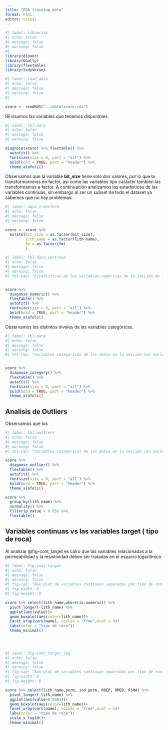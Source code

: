 ```yaml
---
title: "EDA training data"
format: html
editor: visual
---
```


```r
#| label: librerias
#| echo: false
#| message: false
#| warning: false
#| 
library(dlookr)
library(GGally)
library(flextable)
library(tidyverse)

```

```r
#| label: load_data
#| echo: false
#| message: false
#| warning: false
#| 

xcore <- readRDS("../data/xcore.rds")

```

REvisamos las variables que tenemos disponibles

```r
#| label: tbl-data
#| echo: false
#| message: false
#| warning: false

diagnose(xcore) %>% flextable() %>%
  autofit() %>%
  fontsize(size = 8, part = "all") %>%
  bold(bold = TRUE, part = "header") %>%
  theme_alafoli()

```

Observamos que la variable **bit_size** tiene solo dos valores, por lo que la transformaremos en factor, asi como las variables tipo carácter también las transformamos a factor. A continuación analizamos las estadísticas de las variables continuas, sin embargo al ser un subset de todo el dataset ya sabemos que no hay problemas.

```r
#| label: data_transform
#| echo: false
#| message: false
#| warning: false

xcore <- xcore %>% 
  mutate(bit_size = as.factor(bit_size),
         lith_name = as.factor(lith_name),
         fm = as.factor(fm)
         )

```

```r
#| label: tbl-data_continua
#| echo: false
#| message: false
#| warning: false
#| tbl-cap: "Estadísticas de las variables numéricas de la sección de los pozos con núcleos"


xcore %>%
  diagnose_numeric() %>%
  flextable() %>%
  autofit() %>%
  fontsize(size = 8, part = "all") %>%
  bold(bold = TRUE, part = "header") %>%
  theme_alafoli()

```

Observamos los distintos niveles de las variables categóricas.

```r
#| label: tbl-data
#| echo: false
#| message: false
#| warning: false
#| tbl-cap: "Variables categóricas de los datos en la sección con núcleo"


xcore %>%
  diagnose_category() %>%
  flextable() %>%
  autofit() %>%
  fontsize(size = 8, part = "all") %>%
  bold(bold = TRUE, part = "header") %>%
  theme_alafoli()

```

## Analisis de Outliers

Observamos que los

```r
#| label: tbl-outliers
#| echo: false
#| message: false
#| warning: false
#| tbl-cap: "Variables categóricas de los datos en la sección con núcleo"

xcore %>%
  diagnose_outlier() %>%
  flextable() %>%
  autofit() %>%
  fontsize(size = 8, part = "all") %>%
  bold(bold = TRUE, part = "header") %>%
  theme_alafoli()

```

```r
xcore %>% 
  group_by(lith_name) %>% 
  normality() %>% 
  filter(p_value > 0.05) %>% 
  flextable()
```

## Variables continuas vs las variables target ( tipo de roca)

Al analizar @fig-cont_target es calro que las variables relacionadas a la permeabilidad y la resistividad deben ser tratadas en el espacio logaritmico.

```r
#| label: fig-cont_target
#| echo: false
#| message: false
#| warning: false
#| fig-cap: "Box plot de variables continuas separadas por tipo de roca "
#| fig-width: 8
#| fig-height: 8

xcore %>% select(lith_name,where(is.numeric)) %>% 
  pivot_longer(-lith_name) %>% 
  ggplot(aes(value))+
  geom_boxplot(aes(color=lith_name))+
  facet_wrap(vars(name), scales = "free",ncol = 4)+
  labs(color = "tipo de roca")+
  theme_minimal()

  
  
```

```r
#| label: fig-cont_target_log
#| echo: false
#| message: false
#| warning: false
#| fig-cap: "Box plot de variables continuas separadas por tipo de roca "
#| fig-width: 8
#| fig-height: 8

xcore %>% select(lith_name,perm, ind_perm, RDEP, RMED, RSHA) %>% 
  pivot_longer(-lith_name) %>% 
  ggplot(aes(value+0.0001))+
  geom_boxplot(aes(color=lith_name))+
  facet_wrap(vars(name), scales = "free",ncol = 3)+
  labs(color = "tipo de roca")+
  scale_x_log10()+
  theme_minimal()

```
